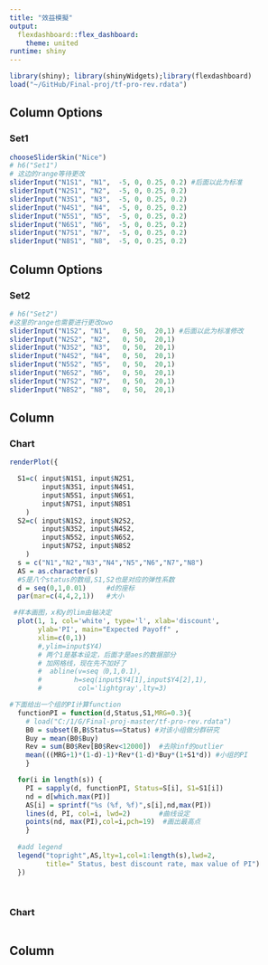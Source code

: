 ---
title: "效益模擬"
output: 
  flexdashboard::flex_dashboard:
    theme: united
runtime: shiny
---

```{r}
library(shiny); library(shinyWidgets);library(flexdashboard) 
load("~/GitHub/Final-proj/tf-pro-rev.rdata")
```


Column Options {data-width=15%}
-------------------------------------
### Set1
```{r}
chooseSliderSkin("Nice")
# h6("Set1")
# 这边的range等待更改
sliderInput("N1S1", "N1",  -5, 0, 0.25, 0.2) #后面以此为标准
sliderInput("N2S1", "N2",  -5, 0, 0.25, 0.2) 
sliderInput("N3S1", "N3",  -5, 0, 0.25, 0.2) 
sliderInput("N4S1", "N4",  -5, 0, 0.25, 0.2)
sliderInput("N5S1", "N5",  -5, 0, 0.25, 0.2) 
sliderInput("N6S1", "N6",  -5, 0, 0.25, 0.2)
sliderInput("N7S1", "N7",  -5, 0, 0.25, 0.2) 
sliderInput("N8S1", "N8",  -5, 0, 0.25, 0.2)
```

Column Options {data-width=15%}
-------------------------------------
### Set2
```{r}
# h6("Set2")
#这里的range也需要进行更改owo
sliderInput("N1S2", "N1",   0, 50,  20,1) #后面以此为标准修改 
sliderInput("N2S2", "N2",   0, 50,  20,1)
sliderInput("N3S2", "N3",   0, 50,  20,1) 
sliderInput("N4S2", "N4",   0, 50,  20,1)
sliderInput("N5S2", "N5",   0, 50,  20,1) 
sliderInput("N6S2", "N6",   0, 50,  20,1)
sliderInput("N7S2", "N7",   0, 50,  20,1) 
sliderInput("N8S2", "N8",   0, 50,  20,1)
```


Column {data-width=50%}
-------------------------------------
 
### Chart
```{r}
renderPlot({

  S1=c( input$N1S1, input$N2S1, 
        input$N3S1, input$N4S1,
        input$N5S1, input$N6S1,
        input$N7S1, input$N8S1
    )
  S2=c( input$N1S2, input$N2S2, 
        input$N3S2, input$N4S2,
        input$N5S2, input$N6S2,
        input$N7S2, input$N8S2
    )
  s = c("N1","N2","N3","N4","N5","N6","N7","N8")
  AS = as.character(s)
  #S是八个status的数组,S1,S2也是对应的弹性系数
  d = seq(0,1,0.01)     #d的座标
  par(mar=c(4,4,2,1))   #大小

 #样本画图，x和y的lim由轴决定
  plot(1, 1, col='white', type='l', xlab='discount',
       ylab='PI', main="Expected Payoff" ,
       xlim=c(0,1))
       #,ylim=input$Y4)
       # 两个1是基本设定，后面才是aes的数据部分
       # 加网格线，现在先不加好了
       #  abline(v=seq（0,1,0.1),
       #        h=seq(input$Y4[1],input$Y4[2],1),
       #         col='lightgray',lty=3)

#下面给出一个组的PI计算function
  functionPI = function(d,Status,S1,MRG=0.3){
    # load("C:/1/G/Final-proj-master/tf-pro-rev.rdata")
    B0 = subset(B,B$Status==Status) #对该小组做分群研究
    Buy = mean(B0$Buy)
    Rev = sum(B0$Rev[B0$Rev<12000])  #去除inf的outlier
    mean(((MRG+1)*(1-d)-1)*Rev*(1-d)*Buy*(1+S1*d)) #小组的PI
    }

  for(i in length(s)) {
    PI = sapply(d, functionPI, Status=S[i], S1=S1[i])
    nd = d[which.max(PI)]
    AS[i] = sprintf("%s (%f, %f)",s[i],nd,max(PI))
    lines(d, PI, col=i, lwd=2)       #曲线设定
    points(nd, max(PI),col=i,pch=19)  #画出最高点
    }
  
  #add legend 
  legend("topright",AS,lty=1,col=1:length(s),lwd=2,
         title=" Status, best discount rate, max value of PI")
  })
  
  


```

### Chart
```{r}

```

Column {data-width=20%}
-------------------------------------
```{r}

```

